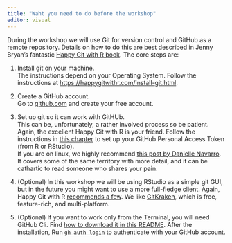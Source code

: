 ```yaml
---
title: "Waht you need to do before the workshop"
editor: visual
---
```


During the workshop we will use Git for version control and GitHub as a remote repository. Details on how to do this are best described in Jenny Bryan's fantastic [Happy Git with R book](https://happygitwithr.com/install-intro.html). The core steps are:

1.  Install git on your machine.\
    The instructions depend on your Operating System. Follow the instructions at <https://happygitwithr.com/install-git.html>.

2.  Create a GitHub account.\
    Go to [github.com](github.com) and create your free account.

3.  Set up git so it can work with GitHUb.\
    This can be, unfortunately, a rather involved process so be patient. Again, the excellent Happy Git with R is your friend. Follow the instructions in [this chapter](https://happygitwithr.com/https-pat.html) to set up your GitHub Personal Access Token (from R or RStudio).\
    If you are on linux, we highly recommend [this post by Danielle Navarro](https://blog.djnavarro.net/posts/2021-08-08_git-credential-helpers/). It covers some of the same territory with more detail, and it can be cathartic to read someone who shares your pain.

4.  (Optional) In this workshop we will be using RStudio as a simple git GUI, but in the future you might want to use a more full-fledge client. Again, Happy Git with R [recommends a few](https://happygitwithr.com/git-client.html#recommended-git-clients). We like [GitKraken](https://www.gitkraken.com/), which is free, feature-rich, and multi-platform.

5.  (Optional) If you want to work only from the Terminal, you will need GitHub Cli. Find [how to download it in this README](https://github.com/cli/cli#installation). After the installation, Run [`gh auth login`](https://cli.github.com/manual/gh_auth_login) to authenticate with your GitHub account.
